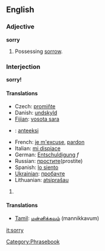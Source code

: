==English==
===Adjective===
'''sorry'''

#Possessing [[sorrow]].

===Interjection===
'''sorry!'''

====Translations====
*Czech: [[promiňte]]
*Danish: [[undskyld]]
*[[Fijian]]: [[vosota sara]]
*{{fi}}: [[anteeksi]]
*French: [[je m'excuse]], [[pardon]]
*Italian: [[mi dispiace]]
*German: [[Entschuldigung]] ''f''
*Russian: [[простите]](prostite)
*Spanish: [[lo siento]]
*[[Ukrainian]]: [[пробачте]]
*Lithuanian: [[atsiprašau]]


#{{substub}}

====Translations====
*[[Tamil]]: [[மன்னிக்கவும்]] (mannikkavum)
[[Category:Phrasebook]]

[[it:sorry]]